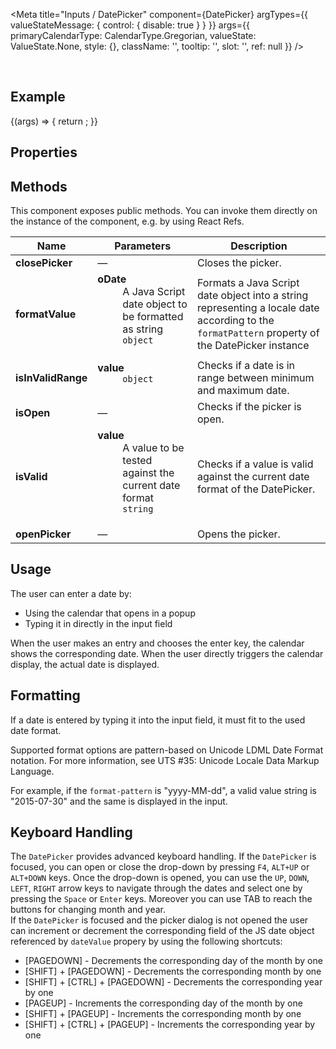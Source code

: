 
<Meta
  title="Inputs / DatePicker"
  component={DatePicker}
  argTypes={{
    valueStateMessage: { control: { disable: true } }
  }}
  args={{
    primaryCalendarType: CalendarType.Gregorian,
    valueState: ValueState.None,
    style: {},
    className: '',
    tooltip: '',
    slot: '',
    ref: null
  }}
/>

<DocsHeader />

<br />

## Example

<Canvas>
  <Story name="Default">
    {(args) => {
      return <DatePicker {...args} />;
    }}
  </Story>
</Canvas>

## Properties

<ArgsTable story="." />

## Methods

This component exposes public methods. You can invoke them directly on the instance of the component, e.g. by using React Refs.

| Name               | Parameters                                                                                                                                                         | Description                                                                                                                                                |
| ------------------ | ------------------------------------------------------------------------------------------------------------------------------------------------------------------ | ---------------------------------------------------------------------------------------------------------------------------------------------------------- |
| **closePicker**    | &mdash;                                                                                                                                                            | Closes the picker.                                                                                                                                         |
| **formatValue**    | <dl><dt className="methodText">**oDate**</dt><dd className="methodText">A Java Script date object to be formatted as string</dd><dd><code>object</code></dd></dl>  | Formats a Java Script date object into a string representing a locale date according to the <code>formatPattern</code> property of the DatePicker instance |
| **isInValidRange** | <dl><dt className="methodText">**value**</dt><dd><code>object</code></dd></dl>                                                                                     | Checks if a date is in range between minimum and maximum date.                                                                                             |
| **isOpen**         | &mdash;                                                                                                                                                            | Checks if the picker is open.                                                                                                                              |
| **isValid**        | <dl><dt className="methodText">**value**</dt><dd className="methodText">A value to be tested against the current date format</dd><dd><code>string</code></dd></dl> | Checks if a value is valid against the current date format of the DatePicker.                                                                              |
| **openPicker**     | &mdash;                                                                                                                                                            | Opens the picker.                                                                                                                                          |

## Usage

The user can enter a date by:

- Using the calendar that opens in a popup
- Typing it in directly in the input field

When the user makes an entry and chooses the enter key, the calendar shows the corresponding date. When the user directly triggers the calendar display, the actual date is displayed.

## Formatting

If a date is entered by typing it into the input field, it must fit to the used date format.

Supported format options are pattern-based on Unicode LDML Date Format notation. For more information, see <ui5-link target="_blank" href="http://unicode.org/reports/tr35/#Date_Field_Symbol_Table" class="api-table-content-cell-link">UTS #35: Unicode Locale Data Markup Language</ui5-link>.

For example, if the `format-pattern` is "yyyy-MM-dd", a valid value string is "2015-07-30" and the same is displayed in the input.

## Keyboard Handling

The `DatePicker` provides advanced keyboard handling. If the `DatePicker` is focused, you can open or close the drop-down by pressing `F4`, `ALT+UP` or `ALT+DOWN` keys. Once the drop-down is opened, you can use the `UP`, `DOWN`, `LEFT`, `RIGHT` arrow keys to navigate through the dates and select one by pressing the `Space` or `Enter` keys. Moreover you can use TAB to reach the buttons for changing month and year.  
If the `DatePicker` is focused and the picker dialog is not opened the user can increment or decrement the corresponding field of the JS date object referenced by `dateValue` propery by using the following shortcuts:

- \[PAGEDOWN\] - Decrements the corresponding day of the month by one
- \[SHIFT\] + \[PAGEDOWN\] - Decrements the corresponding month by one
- \[SHIFT\] + \[CTRL\] + \[PAGEDOWN\] - Decrements the corresponding year by one
- \[PAGEUP\] - Increments the corresponding day of the month by one
- \[SHIFT\] + \[PAGEUP\] - Increments the corresponding month by one
- \[SHIFT\] + \[CTRL\] + \[PAGEUP\] - Increments the corresponding year by one

<Footer />
